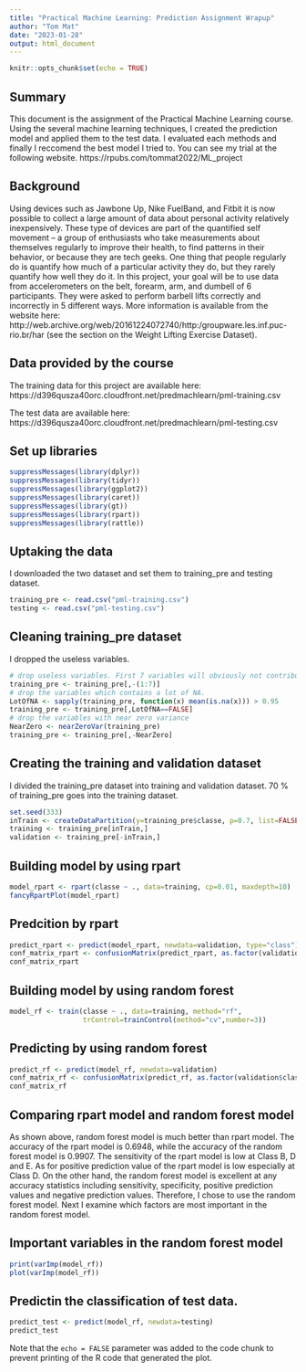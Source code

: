 ```yaml
---
title: "Practical Machine Learning: Prediction Assignment Wrapup"
author: "Tom Mat"
date: "2023-01-28"
output: html_document
---
```


```r
knitr::opts_chunk$set(echo = TRUE)
```

## Summary
This document is the assignment of the Practical Machine Learning course. Using the several machine learning techniques, I created the prediction model and applied them to the test data. I evaluated each methods and finally I reccomend the best model I tried to. You can see my trial at the following website. https://rpubs.com/tommat2022/ML_project

## Background
Using devices such as Jawbone Up, Nike FuelBand, and Fitbit it is now possible to collect a large amount of data about personal activity relatively inexpensively. These type of devices are part of the quantified self movement – a group of enthusiasts who take measurements about themselves regularly to improve their health, to find patterns in their behavior, or because they are tech geeks. One thing that people regularly do is quantify how much of a particular activity they do, but they rarely quantify how well they do it. In this project, your goal will be to use data from accelerometers on the belt, forearm, arm, and dumbell of 6 participants. They were asked to perform barbell lifts correctly and incorrectly in 5 different ways. More information is available from the website here: http://web.archive.org/web/20161224072740/http:/groupware.les.inf.puc-rio.br/har (see the section on the Weight Lifting Exercise Dataset).


## Data provided by the course
The training data for this project are available here:
https://d396qusza40orc.cloudfront.net/predmachlearn/pml-training.csv

The test data are available here:
https://d396qusza40orc.cloudfront.net/predmachlearn/pml-testing.csv

## Set up libraries
```r
suppressMessages(library(dplyr))
suppressMessages(library(tidyr))
suppressMessages(library(ggplot2))
suppressMessages(library(caret))
suppressMessages(library(gt))
suppressMessages(library(rpart))
suppressMessages(library(rattle))
```

## Uptaking the data
I downloaded the two dataset and set them to training_pre and testing dataset.
```r
training_pre <- read.csv("pml-training.csv")
testing <- read.csv("pml-testing.csv")
```

## Cleaning training_pre dataset
I dropped the useless variables.
```r
# drop useless variables. First 7 variables will obviously not contribute the creation of models
training_pre <- training_pre[,-(1:7)]
# drop the variables which contains a lot of NA.
LotOfNA <- sapply(training_pre, function(x) mean(is.na(x))) > 0.95
training_pre <- training_pre[,LotOfNA==FALSE]
# drop the variables with near zero variance
NearZero <- nearZeroVar(training_pre)
training_pre <- training_pre[,-NearZero]
```

## Creating the training and validation dataset
I divided the training_pre dataset into training and validation dataset. 70 % of training_pre goes into the training dataset.
```r
set.seed(333)
inTrain <- createDataPartition(y=training_pre$classe, p=0.7, list=FALSE)
training <- training_pre[inTrain,]
validation <- training_pre[-inTrain,]
```

## Building model by using rpart
```r
model_rpart <- rpart(classe ~ ., data=training, cp=0.01, maxdepth=10)
fancyRpartPlot(model_rpart)
```

## Predcition by rpart
```r
predict_rpart <- predict(model_rpart, newdata=validation, type="class")
conf_matrix_rpart <- confusionMatrix(predict_rpart, as.factor(validation$classe))
conf_matrix_rpart
```

## Building model by using random forest
```r
model_rf <- train(classe ~ ., data=training, method="rf", 
                  trControl=trainControl(method="cv",number=3))
```

## Predicting by using random forest
```r
predict_rf <- predict(model_rf, newdata=validation)
conf_matrix_rf <- confusionMatrix(predict_rf, as.factor(validation$classe))
conf_matrix_rf
```

## Comparing rpart model and random forest model
 As shown above, random forest model is much better than rpart model. The accuracy of the rpart model is 0.6948, while the accuracy of the random forest model is 0.9907.  The sensitivity of the rpart model is low at Class B, D and E.  As for positive prediction value of the rpart model is low especially at Class D. On the other hand, the random forest model is excellent at any accuracy statistics including sensitivity, specificity, positive prediction values and negative prediction values. Therefore, I chose to use the random forest model. Next I examine which factors are most important in the random forest model.
 
## Important variables in the random forest model
```r
print(varImp(model_rf))
plot(varImp(model_rf))
```
## Predictin the classification of test data.
```r
predict_test <- predict(model_rf, newdata=testing)
predict_test
```


Note that the `echo = FALSE` parameter was added to the code chunk to prevent printing of the R code that generated the plot.
